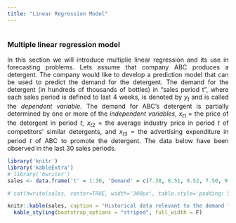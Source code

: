 ```yaml
---
title: "Linear Regression Model"
---
```


<style>
body {
text-align: justify}
</style>

```
```


### Multiple linear regression model
In this section we will introduce multiplie linear regression and its use in forecasting problems. Lets assume that company ABC produces a detergent. The company would like to develop a prediction model that can be used to predict the demand for the detergent. The demand for the detergent (in hundreds of thousands of bottles) in "sales period t", where each sales period is defined to last 4 weeks, is denoted by $y_t$ and is called the *dependent variable*. The demand for ABC's detergent is partially determined by one or more of the *independent variables*, $x_{t1}$ = the price of the detergent in period *t*, $x_{t2}$ = the average industry price in period *t* of competitors' similar detergents, and $x_{t3}$ = the advertising expenditure in period *t* of ABC to promote the detergent. The data below have been observed in the last 30 sales periods. 

```r
library('knitr')
library('kableExtra')
# library('hwriter')
sales <- data.frame('t' = 1:30, 'Demand' = c(7.38, 8.51, 9.52, 7.50, 9.33, 8.28, 8.75, 7.87, 7.10, 8.00, 7.89, 8.15, 9.10, 8.86, 8.90, 8.87, 9.26, 9.00, 8.75, 7.95, 7.65, 7.27, 8.00, 8.50, 8.75, 9.21, 8.27, 7.67, 7.93, 9.26), 'Price' = c(3.85, 3.75, 3.70, 3.70, 3.60, 3.60, 3.60, 3.80, 3.80, 3.85, 3.90, 3.90, 3.70, 3.75, 3.75, 3.80, 3.70, 3.80, 3.70, 3.80, 3.80, 3.75, 3.70, 3.55, 3.60, 3.65, 3.70, 3.75, 3.80, 3.70), 'Average Industry Price' = c(3.80, 4.00, 4.30, 3.70, 3.85, 3.80, 3.75, 3.85, 3.65, 4.00, 4.10, 4.00, 4.10, 4.20, 4.10, 4.10, 4.20, 4.30, 4.10, 3.75, 3.75, 3.65, 3.90, 3.65, 4.10, 4.25, 3.65, 3.75, 3.85, 4.25), 'Advertising Expenditure' = c(5.50, 6.75, 7.25, 5.50, 7.00, 6.50, 6.75, 5.25, 5.25, 6.00, 6.50, 6.25, 7.00, 6.90, 6.80, 6.80, 7.10, 7.00, 6.80, 6.50, 6.25, 6.00, 6.50, 7.00, 6.80, 6.80, 6.50, 5.75, 5.80, 6.80), check.names = FALSE)

# cat(hwrite(sales, center=TRUE, width='300px', table.style='padding: 50px', row.names=FALSE, row.style=list('font-weight:bold')))

knitr::kable(sales, caption = 'Historical data relevant to the demand for ABC detergent') %>%
  kable_styling(bootstrap_options = "striped", full_width = F)
```



```
```

